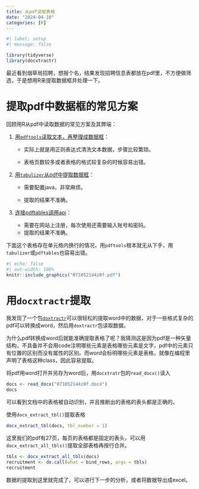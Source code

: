 ```yaml
---
title: 从pdf读取表格
date: "2024-04-10"
categories: [R]
---
```


```r
#| label: setup
#| message: false

library(tidyverse)
library(docxtractr)
```

最近看到烟草局招聘，想报个名，结果发现招聘信息表都放在pdf里，不方便做筛选，于是想用R来提取数据框并处理一下。

# 提取pdf中数据框的常见方案

回顾用R从pdf中读取数据的常见方案及其弊端：

1.  [用`pdftools`读取文本，再整理成数据框](https://tellingstorieswithdata.com/07-gather.html#pdfs)：
    -   实际上就是用正则表达式清洗文本数据，步骤比较繁琐。

    -   表格页数较多或者表格的格式较复杂的时候容易出错。



2.  [用`tabulizer`从pdf中提取数据框](https://www.r-bloggers.com/2019/09/pdf-scraping-in-r-with-tabulizer/)：

    -   需要配置java，非常麻烦。

    -   提取的结果不准确。

3.  [连接pdftables调用api](https://cran.r-project.org/web/packages/pdftables/index.html)：

    -   需要在网站上注册，每次使用还需要输入账号和密码。
    -   提取的结果不准确。



下面这个表格存在单元格内换行的情况，用`pdftools`根本就无从下手，用`tabulizer`或`pdftables`也容易出错。

```r
#| echo: false
#| out-width: 100%
knitr::include_graphics("071052144z0f.pdf")
```


# 用`docxtractr`提取

我发现了一个包[`doxtractr`](https://gitlab.com/hrbrmstr/docxtractr)可以很轻松的提取word中的数据，对于一些格式复杂的pdf可以转换成word，然后用`doxtractr`包读取数据。

为什么pdf转换成word后就能准确提取表格了呢？我猜测这是因为pdf是一种矢量结构，不具备并不会用code注明哪些元素是表格哪些元素是文字，pdf中的元素只有位置的区别而没有属性的区别。而word会标明哪些元素是表格，就像在编程里声明了表格这种class，因此容易提取。

将pdf用word打开并另存为word后，用`docxtratr`包的`read_docx()`读入

```r
docs <- read_docx("071052144z0f.docx")
docs
```

可以看到文档中的表格被自动识别，并且推断出的表格的表头都是正确的。


使用`docx_extract_tbl()`提取表格

```r
docx_extract_tbl(docs, tbl_number = 1)
```


这里我们的pdf有27页，每页的表格都是固定的表头，可以用`docx_extract_all_tbls()`提取全部表格再按行合并。

```r
tbls <- docx_extract_all_tbls(docs)
recruitment <- do.call(what = bind_rows, args = tbls)
recruitment
```

数据的提取到这里就完成了，可以进行下一步的分析，或者将数据导出成excel。



